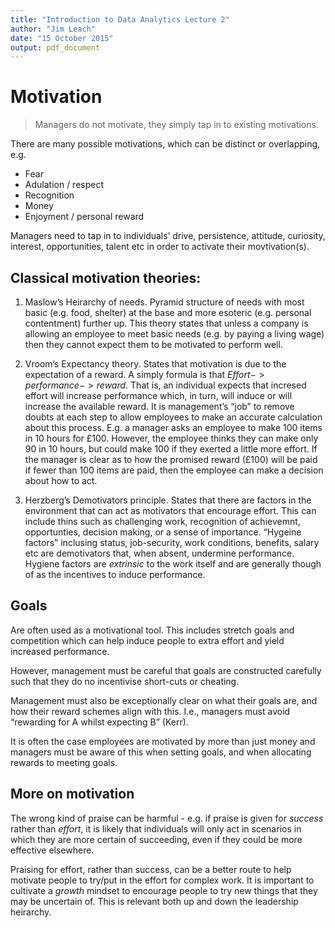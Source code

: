 ```yaml
---
title: "Introduction to Data Analytics Lecture 2"
author: "Jim Leach"
date: "15 October 2015"
output: pdf_document
---
```


# Motivation

> Managers do not motivate, they simply tap in to existing motivations.

There are many possible motivations, which can be distinct or overlapping, e.g.

* Fear
* Adulation / respect
* Recognition
* Money
* Enjoyment / personal reward

Managers need to tap in to individuals' drive, persistence, attitude, curiosity, interest, opportunities, talent etc in order to activate their movtivation(s).

## Classical motivation theories:

1. Maslow's Heirarchy of needs. Pyramid structure of needs with most basic (e.g. food, shelter) at the base and more esoteric (e.g. personal contentment) further up. This theory states that unless a company is allowing an employee to meet basic needs (e.g. by paying a living wage) then they cannot expect them to be motivated to perform well.

2. Vroom's Expectancy theory. States that motivation is due to the expectation of a reward. A simply formula is that $Effort -> performance -> reward$. That is, an individual expects that incresed effort will increase performance which, in turn, will induce or will increase the available reward. It is management's "job" to remove doubts at each step to allow employees to make an accurate calculation about this process. E.g. a manager asks an employee to make 100 items in 10 hours for £100. However, the employee thinks they can make only 90 in 10 hours, but could make 100 if they exerted a little more effort. If the manager is clear as to how the promised reward (£100) will be paid if fewer than 100 items are paid, then the employee can make a decision about how to act.

3. Herzberg's Demotivators principle. States that there are factors in the environment that can act as motivators that encourage effort. This can include thins such as challenging work, recognition of achievemnt, opportunties, decision making, or a sense of importance. "Hygeine factors" inclusing status, job-security, work conditions, benefits, salary etc are demotivators that, when absent, undermine performance. Hygiene factors are _extrinsic_ to the work itself and are generally though of as the incentives to induce performance.

## Goals

Are often used as a motivational tool. This includes stretch goals and competition which can help induce people to extra effort and yield increased performance. 

However, management must be careful that goals are constructed carefully such that they do no incentivise short-cuts or cheating.

Management must also be exceptionally clear on what their goals are, and how their reward schemes align with this. I.e., managers must avoid "rewarding for A whilst expecting B" (Kerr).

It is often the case employees are motivated by more than just money and managers must be aware of this when setting goals, and when allocating rewards to meeting goals.

## More on motivation

The wrong kind of praise can be harmful - e.g. if praise is given for _success_ rather than _effort_, it is likely that individuals will only act in scenarios in which they are more certain of succeeding, even if they could be more effective elsewhere. 

Praising for effort, rather than success, can be a better route to help motivate people to try/put in the effort for complex work. It is important to cultivate a _growth_ mindset to encourage people to try new things that they may be uncertain of. This is relevant both up and down the leadership heirarchy.